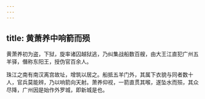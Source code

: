 ```yaml
---
---
---
```

title: 黄萧养中响箭而殒
---



黄萧养初为盗，下狱，旋率诸囚越狱逃，乃纠集战船数百艘，由大王江直犯广州五羊驿，僭称东阳王，授伪官百余人。

珠江之南有南汉离宫故址，增筑以居之。船抵五羊门外，其属下衣貌与同者数十人，官兵莫能辨，乃以响箭向天射。萧养仰视，一箭直贯其喉，遂坠水而殒，其众尽降，广州因是始作外罗城，即新城是也。